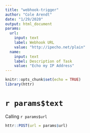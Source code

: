 ```yaml
---
title: "webhook-trigger"
author: "Cole Arendt"
date: "1/29/2020"
output: html_document
params:
  url:
    input: text
    label: Webhook URL
    value: "http://ipecho.net/plain"
  name:
    input: text
    label: Description of Task
    value: "Echo my IP Address"
---
```


```r
knitr::opts_chunk$set(echo = TRUE)
library(httr)
```

# `r params$text`

Calling `r params$url`

```r
httr::POST(url = params$url)
```

